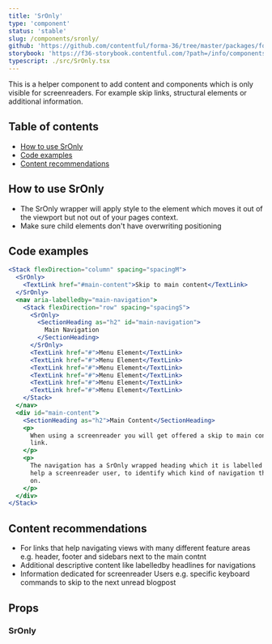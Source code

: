 ```yaml
---
title: 'SrOnly'
type: 'component'
status: 'stable'
slug: /components/sronly/
github: 'https://github.com/contentful/forma-36/tree/master/packages/forma-36-react-components/src/components/SrOnly'
storybook: 'https://f36-storybook.contentful.com/?path=/info/components-sronly'
typescript: ./src/SrOnly.tsx
---
```



This is a helper component to add content and components which is only visible for screenreaders. For example skip links, structural elements or additional information.

## Table of contents

- [How to use SrOnly](#how-to-use-sronly)
- [Code examples](#code-examples)
- [Content recommendations](#content-recommendations)

## How to use SrOnly

- The SrOnly wrapper will apply style to the element which moves it out of the viewport but not out of your pages context.
- Make sure child elements don't have overwriting positioning

## Code examples

```jsx
<Stack flexDirection="column" spacing="spacingM">
  <SrOnly>
    <TextLink href="#main-content">Skip to main content</TextLink>
  </SrOnly>
  <nav aria-labelledby="main-navigation">
    <Stack flexDirection="row" spacing="spacingS">
      <SrOnly>
        <SectionHeading as="h2" id="main-navigation">
          Main Navigation
        </SectionHeading>
      </SrOnly>
      <TextLink href="#">Menu Element</TextLink>
      <TextLink href="#">Menu Element</TextLink>
      <TextLink href="#">Menu Element</TextLink>
      <TextLink href="#">Menu Element</TextLink>
      <TextLink href="#">Menu Element</TextLink>
      <TextLink href="#">Menu Element</TextLink>
    </Stack>
  </nav>
  <div id="main-content">
    <SectionHeading as="h2">Main Content</SectionHeading>
    <p>
      When using a screenreader you will get offered a skip to main content
      link.
    </p>
    <p>
      The navigation has a SrOnly wrapped heading which it is labelled by, to
      help a screenreader user, to identify which kind of navigation they are
      on.
    </p>
  </div>
</Stack>
```

## Content recommendations

- For links that help navigating views with many different feature areas e.g. header, footer and sidebars next to the main contnt
- Additional descriptive content like labelledby headlines for navigations
- Information dedicated for screenreader Users e.g. specific keyboard commands to skip to the next unread blogpost

## Props

### SrOnly

<Props of="SrOnly" />
